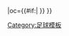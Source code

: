 {{fb team |t=杜伊斯堡 |tan=杜伊斯堡足球俱樂部 |tc=GER |abb={{#if:{{{abb|}}}|DUI{{0}}}} |oc={{#if:{{{oc|}}}|{{{oc}}} }} }}<!--
--><noinclude>[[Category:足球模板]]</noinclude>